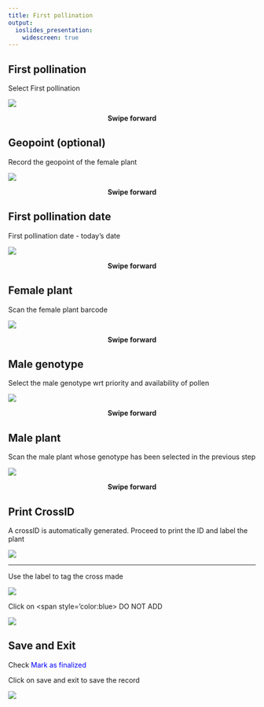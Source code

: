 ---
title: First pollination
output:
  ioslides_presentation:
    widescreen: true
---

## First pollination

<div class="columns-2">

Select First pollination

![](fpa.png)

<p style="text-align:center"><b>Swipe forward</b></p>
</div>

## Geopoint (optional)

<div class="columns-2">

Record the geopoint of the female plant

![](fp1.png)
<p style="text-align:center"><b>Swipe forward</b></p>

</div>

## First pollination date

<div class="columns-2">

First pollination date - today's date

![](fp3.png)

<p style="text-align:center"><b>Swipe forward</b></p>

</div>

## Female plant

<div class="columns-2">

Scan the female plant barcode

![](fp2.png)

<p style="text-align:center"><b>Swipe forward</b></p>

</div>

## Male genotype

<div class="columns-2">

Select the male genotype wrt priority and availability of pollen

![](fp5.png)

<p style="text-align:center"><b>Swipe forward</b></p>

</div>


## Male plant

<div class="columns-2">

Scan the male plant whose genotype has been selected in the previous step

![](fp6.png)
<p style="text-align:center"><b>Swipe forward</b></p>

</div>


## Print CrossID

<div class="columns-2">

A crossID is automatically generated. Proceed to print the ID and label the plant

![](fp7.png)

---

Use the label to tag the cross made

![](fp9.png)

</div>



<div class="columns-2">

Click on <span style='color:blue> DO NOT ADD</span>

![](../fl5.png)


## Save and Exit

Check <span style='color:blue'>Mark as finalized</span>

Click on save and exit to save the record

![](../fl6.png)

</div>
